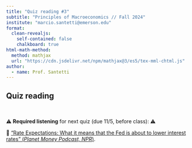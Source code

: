 ```yaml
---
title: "Quiz reading #3"
subtitle: "Principles of Macroeconomics // Fall 2024"
institute: "marcio.santetti@emerson.edu"
format: 
  clean-revealjs:
    self-contained: false
    chalkboard: true
html-math-method:
  method: mathjax
  url: "https://cdn.jsdelivr.net/npm/mathjax@3/es5/tex-mml-chtml.js"
author:
  - name: Prof. Santetti
---
```


## Quiz reading

<br>

⚠️ **Required listening** for next [quiz]{.note} (due 11/5, before class): ⚠️

  &#128279; [["Rate Expectations: What it means that the Fed is about to lower interest rates" (*Planet Money Podcast, NPR*)]{.link}](https://www.npr.org/2024/09/13/1199208521/fomc-mortgage-rates-interest-fed-jerome-powell).
  

